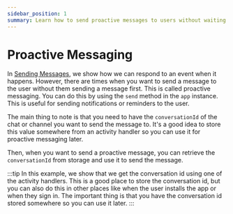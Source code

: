 ```yaml
---
sidebar_position: 1
summary: Learn how to send proactive messages to users without waiting for them to initiate the conversation, including storing conversation IDs and sending notifications.
---
```



# Proactive Messaging

In [Sending Messages](./), we show how we can respond to an event when it happens. However, there are times when you want to send a message to the user without them sending a message first. This is called proactive messaging. You can do this by using the `send` method in the `app` instance. This is useful for sending notifications or reminders to the user.

The main thing to note is that you need to have the `conversationId` of the chat or channel you want to send the message to. It's a good idea to store this value somewhere from an activity handler so you can use it for proactive messaging later.

<FileCodeBlock
    lang="typescript"
    src="/generated-snippets/ts/index.snippet.proactive-messaging-prepare.ts"
/>

Then, when you want to send a proactive message, you can retrieve the `conversationId` from storage and use it to send the message.

<FileCodeBlock
    lang="typescript"
    src="/generated-snippets/ts/index.snippet.proactive-messaging-send.ts"
/>

:::tip
In this example, we show that we get the conversation id using one of the activity handlers. This is a good place to store the conversation id, but you can also do this in other places like when the user installs the app or when they sign in. The important thing is that you have the conversation id stored somewhere so you can use it later.
:::